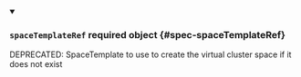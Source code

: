 


<details className="config-field" data-expandable="true" open>
<summary>

### `spaceTemplateRef` <span className="config-field-required" data-required="false">required</span> <span className="config-field-type">object</span> <span className="config-field-default"></span> <span className="config-field-enum"></span> {#spec-spaceTemplateRef}

DEPRECATED: SpaceTemplate to use to create the virtual cluster space if it does not exist

</summary>

<PartialSpaceTemplateRefreference />


</details>
